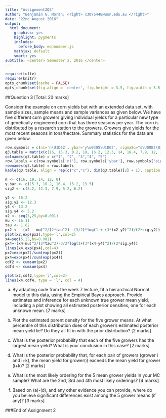 ```yaml
---
title: "Assignment2Q3"
author: "Benjamin G. Moran; <right> c3076448@uon.edu.au </right>"
date: "22nd August 2016"
output:
  html_document:
    graphics: yes
    highlight: pygments
    includes:
      before_body: eqnnumber.js
    mathjax: default
    smart: yes
subtitle: <center> Semester 2, 2016 </center>
---
```


```r
require(tufte)
require(knitr)
opts_chunk$set(cache = FALSE)
opts_chunk$set(fig.align = 'center', fig.height = 3.5, fig.width = 3.5, collapse = TRUE, highlight = TRUE)
```
##Question 3	[Total: 20 marks]

Consider the example on corn yields but with an extended data set, with sample sizes, sample means and sample variances as given below. We have five different corn growers giving individual yields for a particular new type of genetically engineered corn that has three seasons per year. The corn is distributed by a research station to the growers. Growers give yields for the most recent seasons in tons/hectare. Summary statistics for the data are given below.

```r
row.symbols = c(ni='n\U1D62', ybar='y\u0305\U1D62', sigmaSq="s\U00B2\U1D62")
q3.table = matrix(c(16, 15.3, 8.2, 19, 16.2, 12.3, 14, 16.4, 7.9, 12, 13.2, 5.2, 8, 13.5, 6.2), 3, 5)
colnames(q3.table) = c("1", "2", "3","4", "5")
row.labels = c(row.symbols['ni'], row.symbols['ybar'], row.symbols['sigmaSq'])
rownames(q3.table) = row.labels
kable(q3.table, align = rep(c("c","c"), dim(q3.table)[2] + 1), caption = "Corn Yield Data by Grower", escape = TRUE)
```

```r

n <- c(16, 19, 14, 12, 8)
y.bar <- c(15.3, 16.2, 16.4, 13.2, 13.5)
sig2 <- c(8.2, 12.3, 7.9, 5.2, 6.2)

```

```r
y2 <- 16.2
sig.y2 <- 12.3
y4 <- 13.2
sig.y4 <- 5.2
x2 <- seq(5,25,by=0.001)
mu <- 16.11
tau <- 1.82
px2 <- -(x2 - mu)^2/(2*tau^2) -(3/2)*log(1 + (3*(x2-y2)^2)/(2*sig.y2))
plot(x2,exp(px2),type='l',col=2)
x4=seq(5,25,by=0.001)
px4=-(x4-mu)^2/(2*tau^2)-3/2*log(1+(3*(x4-y4)^2)/(2*sig.y4))
lines(x4,exp(px4),col=4)
px2=exp(px2)/sum(exp(px2))
px4=exp(px4)/sum(exp(px4))
cdf2 <- cumsum(px2)
cdf4 <- cumsum(px4)

plot(x2,cdf2,type='l',col=2)
lines(x4,cdf4, type = 'l', col = 4)

```

(a)	By adapting code from the week 7 lecture, fit a hierarchical Normal model to this data, using the Empirical Bayes approach. Provide estimates and inference for each unknown true grower mean yield, including a plot showing all estimated posterior densities, one for each unknown mean.	[7 marks]

(b) Plot the estimated parent density for the five grower means. At what percentile of this distribution does of each grower’s estimated posterior mean yield lie? Do they all fit in with the prior distribution? [2 marks]

(c) What is the posterior probability that each of the five growers has the largest mean yield? What is your conclusion in this case? [2 marks]

(d) What is the posterior probability that, for each pair of growers (grower i and i+k), the mean yield for grower(i) exceeds the mean yield for grower (i+k)? [2 marks]
(e) What is the most likely ordering for the 5 mean grower yields in your MC sample? What are the 2nd, 3rd and 4th most likely orderings? [4 marks]

(f)	Based on (a)-(d), and any other evidence you can provide, where do you believe significant differences exist among the 5 grower means (if any)? [3 marks]

###End of Assignment 2